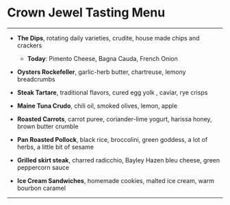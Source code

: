 # Crown Jewel Tasting Menu

---

- **The Dips**, rotating daily varieties, crudite, house made chips and crackers

  - **Today**: Pimento Cheese, Bagna Cauda, French Onion

- **Oysters Rockefeller**, garlic-herb butter, chartreuse, lemony breadcrumbs

- **Steak Tartare**, traditional flavors, cured egg yolk , caviar, rye crisps

- **Maine Tuna Crudo**, chili oil, smoked olives, lemon, apple

- **Roasted Carrots**, carrot puree, coriander-lime yogurt, harissa honey, brown butter crumble

- **Pan Roasted Pollock**, black rice, broccolini, green goddess, a lot of herbs, a little bit of sesame

- **Grilled skirt steak**, charred radicchio, Bayley Hazen bleu cheese, green peppercorn sauce

- **Ice Cream Sandwiches**, homemade cookies, malted ice cream, warm bourbon caramel

---
